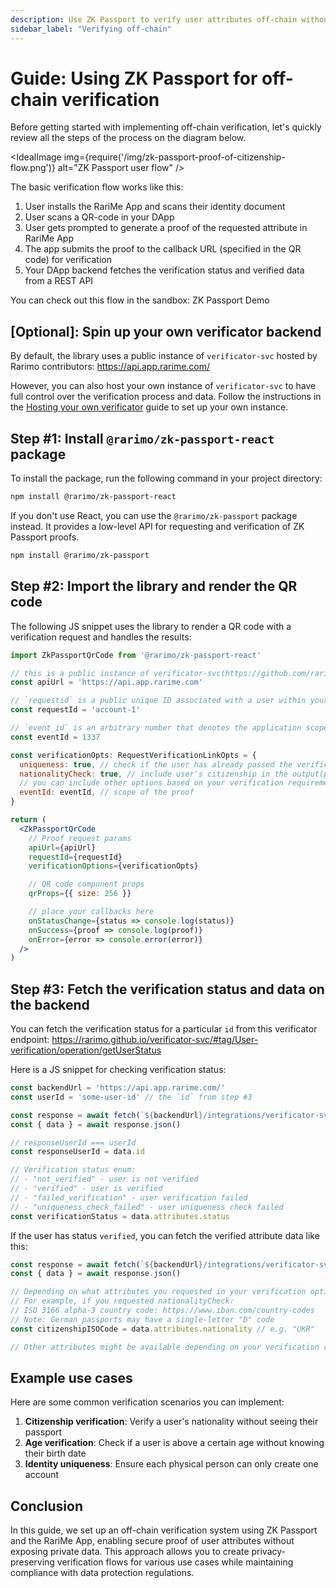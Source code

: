 ```yaml
---
description: Use ZK Passport to verify user attributes off-chain without revealing private data. Learn how to implement secure verification processes with RariMe App.
sidebar_label: "Verifying off-chain"
---
```


# Guide: Using ZK Passport for off-chain verification

Before getting started with implementing off-chain verification, let's quickly review all the steps of the process on the diagram below.

<IdealImage img={require('/img/zk-passport-proof-of-citizenship-flow.png')} alt="ZK Passport user flow" />

The basic verification flow works like this:

1. User installs the RariMe App and scans their identity document
2. User scans a QR-code in your DApp
3. User gets prompted to generate a proof of the requested attribute in RariMe App
4. The app submits the proof to the callback URL (specified in the QR code) for verification
5. Your DApp backend fetches the verification status and verified data from a REST API

You can check out this flow in the sandbox: <OutLink href="https://app.rarime.com/proof-requests-demo">ZK Passport Demo</OutLink>

## [Optional]: Spin up your own verificator backend

By default, the library uses a public instance of `verificator-svc` hosted by Rarimo contributors: <OutLink href="https://api.app.rarime.com/">https://api.app.rarime.com/</OutLink>

However, you can also host your own instance of `verificator-svc` to have full control over the verification process and data. Follow the instructions in the [Hosting your own verificator](/zk-passport/guide-setting-up-verificator-svc) guide to set up your own instance.

## Step #1: Install `@rarimo/zk-passport-react` package

To install the package, run the following command in your project directory:

```bash npm2yarn
npm install @rarimo/zk-passport-react
```

If you don't use React, you can use the `@rarimo/zk-passport` package instead. It provides a low-level API for requesting and verification of ZK Passport proofs.

```bash npm2yarn
npm install @rarimo/zk-passport
```

## Step #2: Import the library and render the QR code

The following JS snippet uses the library to render a QR code with a verification request and handles the results:

```jsx
import ZkPassportQrCode from '@rarimo/zk-passport-react'

// this is a public instance of verificator-svc(https://github.com/rarimo/verificator-svc). Replace it with the URL of your instance
const apiUrl = 'https://api.app.rarime.com'

// `requestid` is a public unique ID associated with a user within your system. It will be used later to check the user status
const requestId = 'account-1'

// `event_id` is an arbitrary number that denotes the application scope of the proof
const eventId = 1337

const verificationOpts: RequestVerificationLinkOpts = {
  uniqueness: true, // check if the user has already passed the verification
  nationalityCheck: true, // include user's citizenship in the output(proof public signals)
  // you can include other options based on your verification requirements
  eventId: eventId, // scope of the proof
}

return (
  <ZkPassportQrCode
    // Proof request params
    apiUrl={apiUrl}
    requestId={requestId}
    verificationOptions={verificationOpts}

    // QR code component props
    qrProps={{ size: 256 }}

    // place your callbacks here
    onStatusChange={status => console.log(status)}
    onSuccess={proof => console.log(proof)}
    onError={error => console.error(error)}
  />
)
```

## Step #3: Fetch the verification status and data on the backend

You can fetch the verification status for a particular `id` from this verificator endpoint:
<OutLink href="https://rarimo.github.io/verificator-svc/#tag/User-verification/operation/getUserStatus">https://rarimo.github.io/verificator-svc/#tag/User-verification/operation/getUserStatus</OutLink>

Here is a JS snippet for checking verification status:

```ts
const backendUrl = 'https://api.app.rarime.com/'
const userId = 'some-user-id' // the `id` from step #3

const response = await fetch(`${backendUrl}/integrations/verificator-svc/private/verification-status/${userId}`)
const { data } = await response.json()

// responseUserId === userId
const responseUserId = data.id

// Verification status enum:
// - "not_verified" - user is not verified
// - "verified" - user is verified
// - "failed_verification" - user verification failed
// - "uniqueness_check_failed" - user uniqueness check failed
const verificationStatus = data.attributes.status
```

If the user has status `verified`, you can fetch the verified attribute data like this:

```ts
const response = await fetch(`${backendUrl}/integrations/verificator-svc/private/user/${userId}`)
const { data } = await response.json()

// Depending on what attributes you requested in your verification options
// For example, if you requested nationalityCheck:
// ISO 3166 alpha-3 country code: https://www.iban.com/country-codes
// Note: German passports may have a single-letter "D" code
const citizenshipISOCode = data.attributes.nationality // e.g. "UKR"

// Other attributes might be available depending on your verification request
```

## Example use cases

Here are some common verification scenarios you can implement:

1. **Citizenship verification**: Verify a user's nationality without seeing their passport
2. **Age verification**: Check if a user is above a certain age without knowing their birth date
3. **Identity uniqueness**: Ensure each physical person can only create one account

## Conclusion

In this guide, we set up an off-chain verification system using ZK Passport and the RariMe App, enabling secure proof of user attributes without exposing private data. This approach allows you to create privacy-preserving verification flows for various use cases while maintaining compliance with data protection regulations.